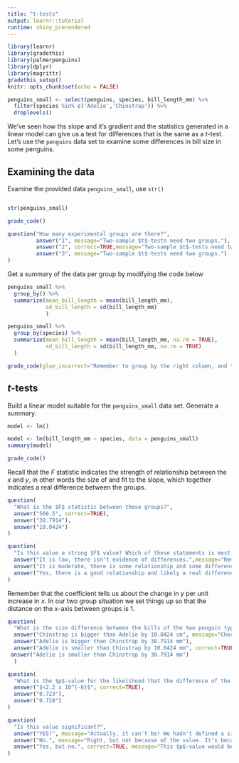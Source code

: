 ```yaml
---
title: "t-tests"
output: learnr::tutorial
runtime: shiny_prerendered
---
```


```r
library(learnr)
library(gradethis)
library(palmerpenguins)
library(dplyr)
library(magrittr)
gradethis_setup()
knitr::opts_chunk$set(echo = FALSE)

penguins_small <- select(penguins, species, bill_length_mm) %>% 
  filter(species %in% c('Adelie','Chinstrap')) %>% 
  droplevels()
```


We've seen how ths slope and it's gradient and the statistics generated in a linear model can give us a test for differences that is the same as a $t$-test. Let's use the `penguins` data set to examine some differences in bill size in some penguins.

## Examining the data

Examine the provided data `penguins_small`, use `str()`

```r

```

```r
str(penguins_small)
```

```r
grade_code()
```

```r
question("How many experimental groups are there?",
         answer("1", message="Two-sample $t$-tests need two groups."),
         answer("2", correct=TRUE,message="Two-sample $t$-tests need two groups."),
         answer("3", message="Two-sample $t$-tests need two groups.")
)
```

Get a summary of the data per group by modifying the code below
```r
penguins_small %>% 
  group_by() %>% 
  summarize(mean_bill_length = mean(bill_length_mm),
            sd_bill_length = sd(bill_length_mm)
            )
```
```r
penguins_small %>% 
  group_by(species) %>% 
  summarize(mean_bill_length = mean(bill_length_mm, na.rm = TRUE),
            sd_bill_length = sd(bill_length_mm, na.rm = TRUE)
  )
```
```r
grade_code(glue_incorrect="Remember to group by the right column, and to remove NA values (na.rm=TRUE) in summary functions.")

```

## $t$-tests

Build a linear model suitable for the `penguins_small` data set. Generate a summary.

```r
model <- lm()
```
```r
model <- lm(bill_length_mm ~ species, data = penguins_small)
summary(model)
```
```r
grade_code()
```

Recall that the $F$ statistic indicates the strength of relationship between the $x$ and $y$, in other words the size of and fit to the slope, which together indicates a real difference between the groups.

```r
question(
  "What is the $F$ statistic between these groups?",
  answer("566.5", correct=TRUE),
  answer("38.7914"),
  answer("10.0424")
)
```

```r
question(
  "Is this value a strong $F$ value? Which of these statements is most true?",
  answer("It is low, there isn't evidence of differences.",message="Remember $F$ is a ratio, moving above 1 indicates a relationship. this $F$ value is quite a long way over 1."),
  answer("It is moderate, there is some relationship and some difference between the groups.", message="Remember $F$ is a ratio, moving above 1 indicates a relationship. this $F$ value is quite a long way over 1."),
  answer("Yes, there is a good relationship and likely a real difference", correct=TRUE)
)
```

Remember that the coefficient tells us about the change in $y$ per unit increase in $x$. In our two group situation we set things up so that the distance on the $x$-axis between groups is 1. 

```r
question(
  "What is the size difference between the bills of the two penguin types?",
  answer("Chinstrap is bigger than Adelie by 10.0424 cm", message="Check your units"),
  answer("Adelie is bigger than Chinstrap by 38.7914 mm"),
  answer("Adelie is smaller than Chinstrap by 10.0424 mm", correct=TRUE),
 answer("Adelie is smaller than Chinstrap by 38.7914 mm")
  )
```


```r
question(
  "What is the $p$-value for the likelihood that the difference of the size observed occurs at chance in a Null Model?",
  answer("$<2.2 x 10^{-6}$", correct=TRUE),
  answer("0.723"),
  answer("0.728")
)
```

```r
question(
  "Is this value significant?",
  answer("YES!", message="Actually, it can't be! We hadn't defined a significance level. A $p$-value can only be said to be significant when compared to a predecided level at which we are prepared to accept mistakes (e.g 0.05 for 1 in 20 miscalls). Fixing this level  _after_ seeing the $p$-value isn't right "),
  answer("No.", message="Right, but not because of the value. It's because we hadn't defined a significance level. A $p$-value can only be said to be significant when compared to a predecided level at which we are prepared to accept mistakes (e.g 0.05 for 1 in 20 miscalls). Fixing this level  _after_ seeing the $p$-value isn't right"),
  answer("Yes, but no.", correct=TRUE, message="This $p$-value would be significant at $0.05$, but we didn't specifiy the significance level before hand, so we don't get it quite right. A $p$-value can only be said to be significant when compared to a predecided level at which we are prepared to accept mistakes (e.g 0.05 for 1 in 20 miscalls). Fixing this level  _after_ seeing the $p$-value isn't right" )
)
```